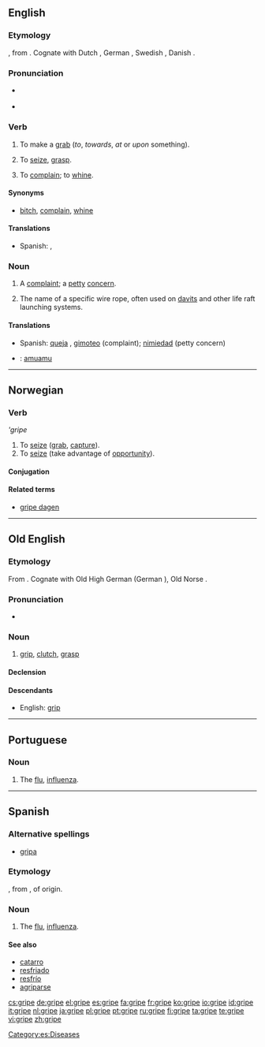 ==English==
===Etymology===
{{etyl|ang}} {{term|gripan|grīpan|lang=ang}}, from {{proto|Germanic|greipan}}.  Cognate with Dutch {{term|grijpen}}, German {{term|greifen}}, Swedish {{term|gripa}}, Danish {{term|gribe}}.

===Pronunciation===
*{{a|UK}} {{IPA|/ɡɹʌɪp/}}
* {{audio|en-us-gripe.ogg|Audio (US)}}
*: {{rhymes|aɪp}}

===Verb===
{{en-verb|grip|es}}

# {{obsolete|intransitive}} To make a [[grab]] (''to'', ''towards'', ''at'' or ''upon'' something).
# {{archaic|transitive}} To [[seize]], [[grasp]].
# {{intransitive}} To [[complain]]; to [[whine]].

====Synonyms====
* {{sense|complain}} [[bitch]], [[complain]], [[whine]]

====Translations====
{{trans-top|to complain; to whine}}
* Spanish: {{t-|es|quejarse}}, {{t-|es|gimotear}}
{{trans-mid}}
{{trans-bottom}}

===Noun===
{{en-noun}}

# A [[complaint]]; a [[petty]] [[concern]].
# {{nautical}} The name of a specific wire rope, often used on [[davit]]s and other life raft launching systems.

====Translations====
{{trans-top|a complaint; a petty concern}}
* Spanish: [[queja]] {{f}}, [[gimoteo]] {{m}} (complaint); [[nimiedad]] {{f}} (petty concern)
{{trans-mid}}
{{trans-bottom}}

{{trans-top|the name of a specific wire rope}}
{{trans-mid}}
{{trans-bottom}}

{{checktrans-top}}
* {{ttbc|Maori}}: [[amuamu]]
{{checktrans-bottom}}

----

==Norwegian==

===Verb===
'''gripe''

# To [[seize]] ([[grab]], [[capture]]).
# To [[seize]] (take advantage of [[opportunity]]).

====Conjugation====
{{no-verb|irreg|nb-present-part=gripende|nb-past2=greip|nb-past=grep|nb-past-part=grepet|nb-imperative=grip|nn-infin-pass=gripast|nn-present=grip|present-bracket=griper|nn-past=greip|nn-present-part=gripande|nn-past-part=gripe|nn-past-part2=gripi|nn-imperative=grip}}

====Related terms====
* [[gripe dagen]]

----

==Old English==

===Etymology===
From {{proto|Germanic|lang=ang}}. Cognate with Old High German {{term|grif-|lang=goh}} (German {{term|Griff|lang=de}}), Old Norse {{term|gripr|lang=non}}.

===Pronunciation===
* {{IPA|/ˈgripe/|lang=ang}}

===Noun===
{{infl|ang|noun|g=m}}

# [[grip]], [[clutch]], [[grasp]]

====Declension====
{{ang-decl-noun|gripe|gripas|gripe|gripas|gripes|gripa|gripe|gripum}}

====Descendants====
* English: [[grip]]

----

==Portuguese==

===Noun===
{{infl|pt|noun|g=f}}

# The [[flu]], [[influenza]].

----

==Spanish==

===Alternative spellings===
* [[gripa]] {{qualifier|Colombia|Mexico}}

===Etymology===
{{etyl|fr|es}} {{term|grippe|lang=fr}}, from {{term|gripper||to seize|lang=fr}}, of {{etyl|gem|es}} origin.

===Noun===
{{es-noun-f}}

# The [[flu]], [[influenza]].

====See also====
* [[catarro]] {{m}}
* [[resfriado]] {{m}}
* [[resfrío]] {{m}}
* [[agriparse]]

[[Category:es:Diseases]]

[[cs:gripe]]
[[de:gripe]]
[[el:gripe]]
[[es:gripe]]
[[fa:gripe]]
[[fr:gripe]]
[[ko:gripe]]
[[io:gripe]]
[[id:gripe]]
[[it:gripe]]
[[nl:gripe]]
[[ja:gripe]]
[[pl:gripe]]
[[pt:gripe]]
[[ru:gripe]]
[[fi:gripe]]
[[ta:gripe]]
[[te:gripe]]
[[vi:gripe]]
[[zh:gripe]]